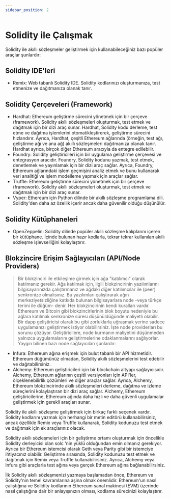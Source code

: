 ```yaml
---
sidebar_position: 2
---
```

# Solidity ile Çalışmak

Solidity ile akıllı sözleşmeler geliştirmek için kullanabileceğiniz bazı popüler araçlar şunlardır:

## Solidity IDE'leri
- Remix: Web tabanlı Solidity IDE. Solidity kodlarınızı oluşturmanıza, test etmenize ve dağıtmanıza olanak tanır.

## Solidity Çerçeveleri (Framework)
- Hardhat: Ethereum geliştirme sürecini yönetmek için bir çerçeve (framework). Solidity akıllı sözleşmeleri oluşturmak, test etmek ve dağıtmak için bir dizi araç sunar. Hardhat, Solidity kodu derleme, test etme ve dağıtma işlemlerini otomatikleştirerek, geliştirme sürecini hızlandırır. Ayrıca, Hardhat, çeşitli Ethereum ağlarında (örneğin, test ağı, geliştirme ağı ve ana ağ) akıllı sözleşmeleri dağıtmanıza olanak tanır. Hardhat ayrıca, birçok diğer Ethereum aracıyla da entegre edilebilir.
- Foundry:  Solidity geliştiricileri için bir uygulama geliştirme çerçevesi ve entegrasyon aracıdır. Foundry, Solidity kodunu yazmak, test etmek, denetlemek ve yayınlamak için bir dizi araç sağlar. Ayrıca, Foundry, Ethereum ağlarındaki işlem geçmişini analiz etmek ve bunu kullanarak veri analitiği ve işlem modelleme yapmak için araçlar sağlar.
- Truffle: Ethereum geliştirme sürecini yönetmek için bir çerçeve (framework). Solidity akıllı sözleşmeleri oluşturmak, test etmek ve dağıtmak için bir dizi araç sunar.
- Vyper: Ethereum için Python dilinde bir akıllı sözleşme programlama dili. Solidity'den daha az özellik içerir ancak daha güvenilir olduğu düşünülür.

## Solidity Kütüphaneleri
- OpenZeppelin: Solidity dilinde popüler akıllı sözleşme kalıplarını içeren bir kütüphane. İçinde bulunan hazır kodlarla, tekrar tekrar kullanılan akıllı sözleşme işlevselliğini kolaylaştırır.

## Blokzincire Erişim Sağlayıcıları (API/Node Providers)

> Bir blokzinciri ile etkileşime girmek için ağa "katılımcı" olarak katılmanız gerekir. Ağa katılmak için, ilgili blokzincirinin yazılımlarını bilgisayarınızda çalıştırmanız ve ağdaki diğer katılımcılar ile (peer) senkronize olmalısınız. Bu yazılımları çalıştırarak ağın merkeziyetsizliğine katkıda bulunan bilgisayarlara node -veya türkçe terimi ile düğüm- denir. Her blokzincirinin kendi kuralları vardır. Ethereum ve Bitcoin gibi blokzincirlerinin blok boyutu nedeniyle bu ağlara katılmak senkronize süresi düşünüldüğünde maliyetli olabilir. Bir dapp geliştiricisi olarak bu gibi zorluklarla uğraşmak yerine sadece uygulamanızı geliştirmek istiyor olabilirsiniz. İşte node providerları bu sorunu çözüyor. Geliştiricilere, node kurmanın maliyetini düşünmeden yalnızca uygulamalarını geliştirmelerine odaklanmalarını sağlıyorlar. Yaygın bilinen bazı node sağlayıcıları şunlardır:

- Infura: Ethereum ağına erişmek için bulut tabanlı bir API hizmetidir. Ethereum düğümünüz olmadan, Solidity akıllı sözleşmelerini test edebilir ve dağıtabilirsiniz.
- Alchemy: Ethereum geliştiricileri için bir blockchain altyapı sağlayıcısıdır. Alchemy, Ethereum ağlarının çeşitli versiyonları için API'ler, ölçeklenebilirlik çözümleri ve diğer araçlar sağlar. Ayrıca, Alchemy, Ethereum blokzincirinde akıllı sözleşmeleri derleme, dağıtma ve izleme süreçlerini kolaylaştıran bir dizi araç sağlar. Alchemy, Ethereum geliştiricilerine, Ethereum ağında daha hızlı ve daha güvenli uygulamalar geliştirmek için gerekli araçları sunar.

Solidity ile akıllı sözleşme geliştirmek için birkaç farklı seçenek vardır. Solidity kodlarını yazmak için herhangi bir metin editörü kullanabilirsiniz, ancak özellikle Remix veya Truffle kullanarak, Solidity kodunuzu test etmek ve dağıtmak için ek araçlarınız olacak.

Solidity akıllı sözleşmeleri için bir geliştirme ortamı oluşturmak için öncelikle Solidity derleyicisi olan solc 'nin yüklü olduğundan emin olmanız gerekiyor. Ayrıca bir Ethereum istemcisi olarak Geth veya Parity gibi bir istemciye ihtiyacınız olabilir. Geliştirme sırasında, Solidity kodunuzu test etmek ve dağıtmak için Remix veya Truffle kullanabilirsiniz. Ayrıca, Alchemy veya Infura gibi araçlarla test ağına veya gerçek Ethereum ağına bağlanabilirsiniz.

İlk Solidity akıllı sözleşmenizi yazmaya başlamadan önce, Ethereum ve Solidity'nin temel kavramlarına aşina olmak önemlidir. Ethereum'un nasıl çalıştığına ve Solidity kodlarının Ethereum sanal makinesi (EVM) üzerinde nasıl çalıştığına dair bir anlayışınızın olması, kodlama sürecinizi kolaylaştırır.
